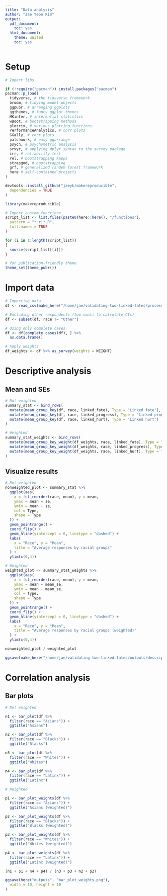 ```yaml
---
title: "Data analysis"
author: "Jae Yeon Kim"
output:
  pdf_document:
    toc: yes
  html_document:
    theme: united
    toc: yes
---
```


# Setup 

```r

# Import libs 

if (!require("pacman")) install.packages("pacman")
pacman::p_load(
  tidyverse, # the tidyverse framework
  broom, # tidying model objects
  ggpubr, # arranging ggplots
  ggthemes, # fancy ggplot themes
  MKinfer, # inferential statistics
  wBoot, # bootstrapping methods
  plotrix, # various plotting functions
  PerformanceAnalytics, # corr plots
  GGally, # corr plots
  patchwork, # easy ggarrange
  psych, # psychometric analysis
  srvyr, # applying dplyr syntax to the survey package 
  irr, # reliability test
  rel, # bootstrapping kappa
  strapgod, # bootstrapping
  grf, # generalized random forest framework
  here # self-contained projects
)

devtools::install_github("jaeyk/makereproducible",
  dependencies = TRUE
)

library(makereproducible)

# Import custom functions 
script_list <- list.files(paste0(here::here(), "/functions"),
  pattern = "*.r|*.R",
  full.names = TRUE
)

for (i in 1:length(script_list))
{
  source(script_list[[i]])
}

# for publication-friendly theme
theme_set(theme_pubr())
```

# Import data 

```r

# Importing data
df <- read_csv(make_here("/home/jae/validating-two-linked-fates/processed_data/processed_survey.csv"))

# Excluding other respondents (too small to calculate CIs)
df <- subset(df, race != "Other")

# Using only complete cases
df <- df[complete.cases(df), ] %>%
  as.data.frame()

# Apply weights 
df_weights <- df %>% as_survey(weights = WEIGHT) 

```

# Descriptive analysis 

## Mean and SEs

```r

# Not weighted
summary_stat <- bind_rows(
  mutate(mean_group_key(df, race, linked_fate), Type = "Linked fate"),
  mutate(mean_group_key(df, race, linked_progress), Type = "Linked progress"),
  mutate(mean_group_key(df, race, linked_hurt), Type = "Linked hurt")
)

# Weighted
summary_stat_weights <- bind_rows(
  mutate(mean_group_key_weight(df_weights, race, linked_fate), Type = "Linked fate"),
  mutate(mean_group_key_weight(df_weights, race, linked_progress), Type = "Linked progress"),
  mutate(mean_group_key_weight(df_weights, race, linked_hurt), Type = "Linked hurt")
)

```

## Visualize results 

```r

# Not weighted 
nonweighted_plot <- summary_stat %>%
  ggplot(aes(
    x = fct_reorder(race, mean), y = mean,
    ymax = mean + se,
    ymin = mean - se, 
    col = Type, 
    shape = Type
  )) +
  geom_pointrange() +
  coord_flip() +
  geom_hline(yintercept = 0, linetype = "dashed") +
  labs(
    x = "Race", y = "Mean",
    title = "Average responses by racial groups"
  ) +
  ylim(c(0,4))

# Weighted
weighted_plot <- summary_stat_weights %>%
  ggplot(aes(
    x = fct_reorder(race, mean), y = mean,
    ymax = mean + mean_se,
    ymin = mean - mean_se, 
    col = Type, 
    shape = Type
  )) +
  geom_pointrange() +
  coord_flip() +
  geom_hline(yintercept = 0, linetype = "dashed") +
  labs(
    x = "Race", y = "Mean",
    title = "Average responses by racial groups (weighted)"
  ) +
  ylim(c(0,4))

nonweighted_plot / weighted_plot

ggsave(make_here("/home/jae/validating-two-linked-fates/outputs/descriptive_stat_weights.png"))
```

  
# Correlation analysis

## Bar plots

```r

# Not weighted 

n1 <- bar_plot(df %>%
  filter(race == "Asians")) +
  ggtitle("Asians")

n2 <- bar_plot(df %>%
  filter(race == "Blacks")) +
  ggtitle("Blacks")

n3 <- bar_plot(df %>%
  filter(race == "Whites")) +
  ggtitle("Whites")

n4 <- bar_plot(df %>%
  filter(race == "Latinx")) +
  ggtitle("Latinx")

# Weighted 

p1 <- bar_plot_weights(df %>%
  filter(race == "Asians")) +
  ggtitle("Asians (weighted)")

p2 <- bar_plot_weights(df %>%
  filter(race == "Blacks")) +
  ggtitle("Blacks (weighted)")

p3 <- bar_plot_weights(df %>%
  filter(race == "Whites")) +
  ggtitle("Whites (weighted)")

p4 <- bar_plot_weights(df %>%
  filter(race == "Latinx")) +
  ggtitle("Latinx (weighted)")

(n1 + p1 + n4 + p4) / (n3 + p3 + n2 + p2)

ggsave(here("outputs", "bar_plot_weights.png"),
  width = 10, height = 10
)
```
